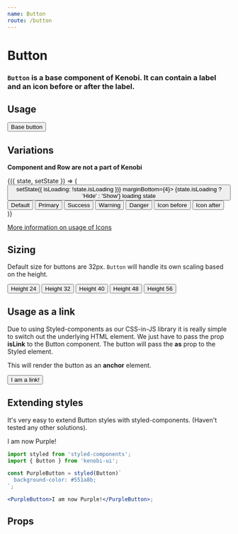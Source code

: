 ```yaml
---
name: Button
route: /button
---
```



# Button

### `Button` is a base component of Kenobi. It can contain a label and an icon before or after the label.

## Usage

<Playground>
  <Button>Base button</Button>
</Playground>

## Variations

**Component and Row are not a part of Kenobi**

<Playground>
  <Component initialState={{ isLoading: false }}>
    {({ state, setState }) => (
      <React.Fragment>
        <div style={{ marginBottom: '12px' }}>
          <Button
            onClick={() => setState({ isLoading: !state.isLoading })}
            marginBottom={4}>
            {state.isLoading ? 'Hide' : 'Show'} loading state
          </Button>
        </div>
        <Row>
          <Button marginRight={8} isLoading={state.isLoading}>
            Default
          </Button>
          <Button intent="primary" marginRight={8} isLoading={state.isLoading}>
            Primary
          </Button>
          <Button intent="success" marginRight={8} isLoading={state.isLoading}>
            Success
          </Button>
          <Button intent="warning" marginRight={8} isLoading={state.isLoading}>
            Warning
          </Button>
          <Button intent="danger" marginRight={8} isLoading={state.isLoading}>
            Danger
          </Button>
          <Button marginRight={8} iconBefore="edit" isLoading={state.isLoading}>
            Icon before
          </Button>
          <Button marginRight={8} iconAfter="edit" isLoading={state.isLoading}>
            Icon after
          </Button>
        </Row>
      </React.Fragment>
    )}
  </Component>
</Playground>

[More information on usage of Icons](/icon)

## Sizing

Default size for buttons are 32px.
`Button` will handle its own scaling based on the height.

<Playground>
  <Row>
    <Button height={24} marginRight={8}>
      Height 24
    </Button>
    <Button height={32} marginRight={8}>
      Height 32
    </Button>
    <Button height={40} marginRight={8}>
      Height 40
    </Button>
    <Button height={48} marginRight={8}>
      Height 48
    </Button>
    <Button height={56} marginRight={8}>
      Height 56
    </Button>
  </Row>
</Playground>

## Usage as a link

Due to using Styled-components as our CSS-in-JS library it is really simple to switch out the underlying
HTML element. We just have to pass the prop **isLink** to the Button component.
The button will pass the **as** prop to the Styled element.

This will render the button as an **anchor** element.

<Playground>
  <Button isLink={true} href="/button#button-as-a-link">
    I am a link!
  </Button>
</Playground>

## Extending styles

It's very easy to extend Button styles with styled-components. (Haven't tested any other solutions).

<PurpleButton>I am now Purple!</PurpleButton>

```jsx
import styled from 'styled-components';
import { Button } from 'kenobi-ui';

const PurpleButton = styled(Button)`
  background-color: #551a8b;
`;

<PurpleButton>I am now Purple!</PurpleButton>;
```

## Props

<Props of={Button} />
